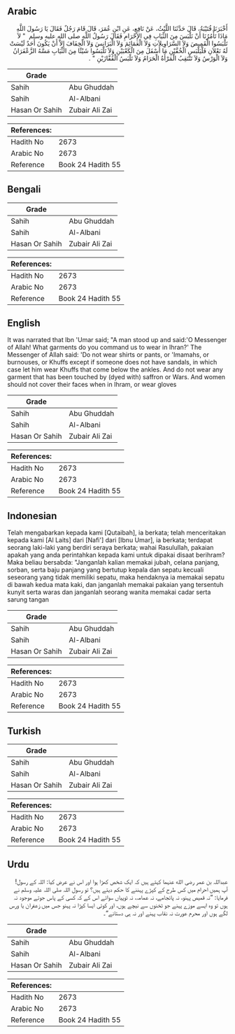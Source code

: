 ## Arabic

<div dir="rtl" lang="ar" style={{fontSize:'larger',backgroundColor:'#f8f9fa',padding:20}}>أَخْبَرَنَا قُتَيْبَةُ، قَالَ حَدَّثَنَا اللَّيْثُ، عَنْ نَافِعٍ، عَنِ ابْنِ عُمَرَ، قَالَ قَامَ رَجُلٌ فَقَالَ يَا رَسُولَ اللَّهِ مَاذَا تَأْمُرُنَا أَنْ نَلْبَسَ مِنَ الثِّيَابِ فِي الإِحْرَامِ فَقَالَ رَسُولُ اللَّهِ صلى الله عليه وسلم ‏ "‏ لاَ تَلْبَسُوا الْقَمِيصَ وَلاَ السَّرَاوِيلاَتِ وَلاَ الْعَمَائِمَ وَلاَ الْبَرَانِسَ وَلاَ الْخِفَافَ إِلاَّ أَنْ يَكُونَ أَحَدٌ لَيْسَتْ لَهُ نَعْلاَنِ فَلْيَلْبَسِ الْخُفَّيْنِ مَا أَسْفَلَ مِنَ الْكَعْبَيْنِ وَلاَ تَلْبَسُوا شَيْئًا مِنَ الثِّيَابِ مَسَّهُ الزَّعْفَرَانُ وَلاَ الْوَرْسُ وَلاَ تَنْتَقِبُ الْمَرْأَةُ الْحَرَامُ وَلاَ تَلْبَسُ الْقُفَّازَيْنِ ‏"‏ ‏.‏</div><div style={{backgroundColor:'#f8f9fa',padding:20, marginBottom: 10}}><table>
      <thead>
        <tr>
          <th>Grade</th>
          <th></th>
        </tr>
      </thead>
      <tbody>
<tr><td>Sahih</td><td>Abu Ghuddah</td></tr><tr><td>Sahih</td><td>Al-Albani</td></tr><tr><td>Hasan Or Sahih</td><td>Zubair Ali Zai</td></tr></tbody></table><table>
        <thead>
          <tr>
            <th>References:</th>
            <th></th>
          </tr>
        </thead>
        <tbody><tr><td>Hadith No</td><td>2673</td></tr><tr><td>Arabic No</td><td>2673</td></tr><tr><td>Reference</td><td>Book 24 Hadith 55</td></tr></tbody></table></div>

## Bengali

<div dir="ltr" lang="bn" style={{fontSize:'larger',backgroundColor:'#f8f9fa',padding:20}}></div><div style={{backgroundColor:'#f8f9fa',padding:20, marginBottom: 10}}><table>
      <thead>
        <tr>
          <th>Grade</th>
          <th></th>
        </tr>
      </thead>
      <tbody>
<tr><td>Sahih</td><td>Abu Ghuddah</td></tr><tr><td>Sahih</td><td>Al-Albani</td></tr><tr><td>Hasan Or Sahih</td><td>Zubair Ali Zai</td></tr></tbody></table><table>
        <thead>
          <tr>
            <th>References:</th>
            <th></th>
          </tr>
        </thead>
        <tbody><tr><td>Hadith No</td><td>2673</td></tr><tr><td>Arabic No</td><td>2673</td></tr><tr><td>Reference</td><td>Book 24 Hadith 55</td></tr></tbody></table></div>

## English

<div dir="ltr" lang="en" style={{fontSize:'larger',backgroundColor:'#f8f9fa',padding:20}}>It was narrated that Ibn 'Umar said; "A man stood up and said:'O Messenger of Allah! What garments do you command us to wear in Ihran?' The Messenger of Allah said: 'Do not wear shirts or pants, or 'Imamahs, or burnouses, or Khuffs except if someone does not have sandals, in which case let him wear Khuffs that come below the ankles. And do not wear any garment that has been touched by (dyed with) saffron or Wars. And women should not cover their faces when in Ihram, or wear gloves</div><div style={{backgroundColor:'#f8f9fa',padding:20, marginBottom: 10}}><table>
      <thead>
        <tr>
          <th>Grade</th>
          <th></th>
        </tr>
      </thead>
      <tbody>
<tr><td>Sahih</td><td>Abu Ghuddah</td></tr><tr><td>Sahih</td><td>Al-Albani</td></tr><tr><td>Hasan Or Sahih</td><td>Zubair Ali Zai</td></tr></tbody></table><table>
        <thead>
          <tr>
            <th>References:</th>
            <th></th>
          </tr>
        </thead>
        <tbody><tr><td>Hadith No</td><td>2673</td></tr><tr><td>Arabic No</td><td>2673</td></tr><tr><td>Reference</td><td>Book 24 Hadith 55</td></tr></tbody></table></div>

## Indonesian

<div dir="ltr" lang="id" style={{fontSize:'larger',backgroundColor:'#f8f9fa',padding:20}}>Telah mengabarkan kepada kami [Qutaibah], ia berkata; telah menceritakan kepada kami [Al Laits] dari [Nafi'] dari [Ibnu Umar], ia berkata; terdapat seorang laki-laki yang berdiri seraya berkata; wahai Rasulullah, pakaian apakah yang anda perintahkan kepada kami untuk dipakai disaat berihram? Maka beliau bersabda: "Janganlah kalian memakai jubah, celana panjang, sorban, serta baju panjang yang bertutup kepala dan sepatu kecuali seseorang yang tidak memiliki sepatu, maka hendaknya ia memakai sepatu di bawah kedua mata kaki, dan janganlah memakai pakaian yang tersentuh kunyit serta waras dan janganlah seorang wanita memakai cadar serta sarung tangan</div><div style={{backgroundColor:'#f8f9fa',padding:20, marginBottom: 10}}><table>
      <thead>
        <tr>
          <th>Grade</th>
          <th></th>
        </tr>
      </thead>
      <tbody>
<tr><td>Sahih</td><td>Abu Ghuddah</td></tr><tr><td>Sahih</td><td>Al-Albani</td></tr><tr><td>Hasan Or Sahih</td><td>Zubair Ali Zai</td></tr></tbody></table><table>
        <thead>
          <tr>
            <th>References:</th>
            <th></th>
          </tr>
        </thead>
        <tbody><tr><td>Hadith No</td><td>2673</td></tr><tr><td>Arabic No</td><td>2673</td></tr><tr><td>Reference</td><td>Book 24 Hadith 55</td></tr></tbody></table></div>

## Turkish

<div dir="ltr" lang="tr" style={{fontSize:'larger',backgroundColor:'#f8f9fa',padding:20}}></div><div style={{backgroundColor:'#f8f9fa',padding:20, marginBottom: 10}}><table>
      <thead>
        <tr>
          <th>Grade</th>
          <th></th>
        </tr>
      </thead>
      <tbody>
<tr><td>Sahih</td><td>Abu Ghuddah</td></tr><tr><td>Sahih</td><td>Al-Albani</td></tr><tr><td>Hasan Or Sahih</td><td>Zubair Ali Zai</td></tr></tbody></table><table>
        <thead>
          <tr>
            <th>References:</th>
            <th></th>
          </tr>
        </thead>
        <tbody><tr><td>Hadith No</td><td>2673</td></tr><tr><td>Arabic No</td><td>2673</td></tr><tr><td>Reference</td><td>Book 24 Hadith 55</td></tr></tbody></table></div>

## Urdu

<div dir="rtl" lang="ur" style={{fontSize:'larger',backgroundColor:'#f8f9fa',padding:20}}>عبداللہ بن عمر رضی الله عنہما کہتے ہیں کہ ایک شخص کھڑا ہوا اور اس نے عرض کیا: اللہ کے رسول! آپ ہمیں احرام میں کس طرح کے کپڑے پہننے کا حکم دیتے ہیں؟ تو رسول اللہ صلی اللہ علیہ وسلم نے فرمایا: ”نہ قمیص پہنو، نہ پائجامے، نہ عمامہ، نہ ٹوپیاں سوائے اس کے کہ کسی کے پاس جوتے موجود نہ ہوں تو وہ ایسے موزے پہنے جو ٹخنوں سے نیچے ہوں، اور کوئی ایسا کپڑا نہ پہنو جس میں زعفران یا ورس لگے ہوں اور محرم عورت نہ نقاب پہنے اور نہ ہی دستانے“۔</div><div style={{backgroundColor:'#f8f9fa',padding:20, marginBottom: 10}}><table>
      <thead>
        <tr>
          <th>Grade</th>
          <th></th>
        </tr>
      </thead>
      <tbody>
<tr><td>Sahih</td><td>Abu Ghuddah</td></tr><tr><td>Sahih</td><td>Al-Albani</td></tr><tr><td>Hasan Or Sahih</td><td>Zubair Ali Zai</td></tr></tbody></table><table>
        <thead>
          <tr>
            <th>References:</th>
            <th></th>
          </tr>
        </thead>
        <tbody><tr><td>Hadith No</td><td>2673</td></tr><tr><td>Arabic No</td><td>2673</td></tr><tr><td>Reference</td><td>Book 24 Hadith 55</td></tr></tbody></table></div>